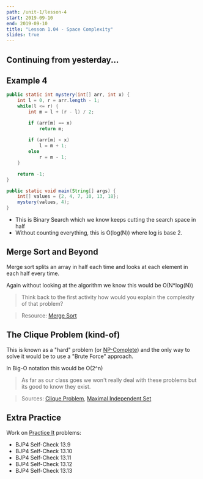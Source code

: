 ```yaml
---
path: /unit-1/lesson-4
start: 2019-09-10
end: 2019-09-10
title: "Lesson 1.04 - Space Complexity"
slides: true
---
```


## Continuing from yesterday...

## Example 4

```java
public static int mystery(int[] arr, int x) {
    int l = 0, r = arr.length - 1;
    while(l <= r) {
        int m = l + (r - l) / 2;

        if (arr[m] == x) 
            return m;
        
        if (arr[m] < x)
            l = m + 1;
        else 
            r = m - 1;
    }

    return -1;
}

public static void main(String[] args) {
    int[] values = {2, 4, 7, 10, 13, 18};
    mystery(values, 4);
}

```

- This is Binary Search which we know keeps cutting the search space in half
- Without counting everything, this is O(log(N)) where log is base 2.


## Merge Sort and Beyond

Merge sort splits an array in half each time and looks at each element in 
each half every time. 

Again without looking at the algorithm we know this would be O(N*log(N))

> Think back to the first activity how would you explain the complexity of that problem? 

> Resource: [Merge Sort][5]

## The Clique Problem (kind-of)

This is known as a "hard" problem (or [NP-Complete][3]) and the only way to solve it would be to 
use a "Brute Force" approach. 

In Big-O notation this would be O(2^n)

> As far as our class goes we won't really deal with these problems but its good to know they exist.

> Sources: [Clique Problem][1], [Maximal Independent Set][2]

## Extra Practice

Work on [Practice It][4] problems:

- BJP4 Self-Check 13.9
- BJP4 Self-Check 13.10
- BJP4 Self-Check 13.11
- BJP4 Self-Check 13.12
- BJP4 Self-Check 13.13

[1]:https://en.wikipedia.org/wiki/Clique_problem
[2]:https://en.wikipedia.org/wiki/Maximal_independent_set
[3]:https://en.wikipedia.org/wiki/NP-completeness
[4]:https://practiceit.cs.washington.edu
[5]:https://www.geeksforgeeks.org/merge-sort/